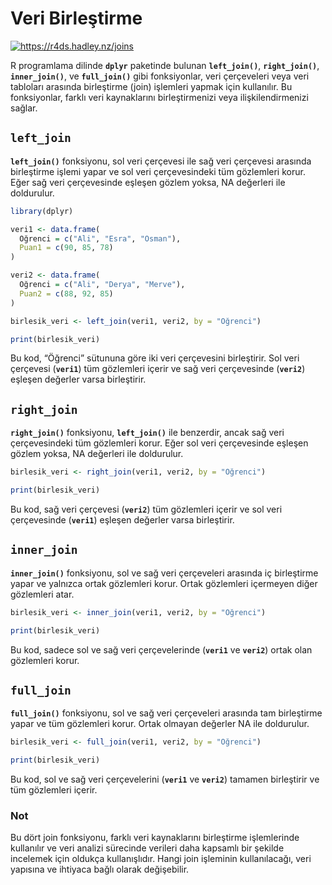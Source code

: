 # Veri Birleştirme {#part-datajoin .unnumbered}

[![https://r4ds.hadley.nz/joins](images/joins.png){fig-align="center"}](https://r4ds.hadley.nz/joins)

R programlama dilinde **`dplyr`** paketinde bulunan **`left_join()`**, **`right_join()`**, **`inner_join()`**, ve **`full_join()`** gibi fonksiyonlar, veri çerçeveleri veya veri tabloları arasında birleştirme (join) işlemleri yapmak için kullanılır. Bu fonksiyonlar, farklı veri kaynaklarını birleştirmenizi veya ilişkilendirmenizi sağlar.

## `left_join`

**`left_join()`** fonksiyonu, sol veri çerçevesi ile sağ veri çerçevesi arasında birleştirme işlemi yapar ve sol veri çerçevesindeki tüm gözlemleri korur. Eğer sağ veri çerçevesinde eşleşen gözlem yoksa, NA değerleri ile doldurulur.

```r
library(dplyr)

veri1 <- data.frame(
  Oğrenci = c("Ali", "Esra", "Osman"),
  Puan1 = c(90, 85, 78)
)

veri2 <- data.frame(
  Oğrenci = c("Ali", "Derya", "Merve"),
  Puan2 = c(88, 92, 85)
)

birlesik_veri <- left_join(veri1, veri2, by = "Oğrenci")

print(birlesik_veri)

```

Bu kod, "Öğrenci" sütununa göre iki veri çerçevesini birleştirir. Sol veri çerçevesi (**`veri1`**) tüm gözlemleri içerir ve sağ veri çerçevesinde (**`veri2`**) eşleşen değerler varsa birleştirir.

## **`right_join`**

**`right_join()`** fonksiyonu, **`left_join()`** ile benzerdir, ancak sağ veri çerçevesindeki tüm gözlemleri korur. Eğer sol veri çerçevesinde eşleşen gözlem yoksa, NA değerleri ile doldurulur.

```r

birlesik_veri <- right_join(veri1, veri2, by = "Oğrenci")

print(birlesik_veri)

```

Bu kod, sağ veri çerçevesi (**`veri2`**) tüm gözlemleri içerir ve sol veri çerçevesinde (**`veri1`**) eşleşen değerler varsa birleştirir.

## **`inner_join`**

**`inner_join()`** fonksiyonu, sol ve sağ veri çerçeveleri arasında iç birleştirme yapar ve yalnızca ortak gözlemleri korur. Ortak gözlemleri içermeyen diğer gözlemleri atar.

```r

birlesik_veri <- inner_join(veri1, veri2, by = "Oğrenci")

print(birlesik_veri)

```

Bu kod, sadece sol ve sağ veri çerçevelerinde (**`veri1`** ve **`veri2`**) ortak olan gözlemleri korur.

## **`full_join`**

**`full_join()`** fonksiyonu, sol ve sağ veri çerçeveleri arasında tam birleştirme yapar ve tüm gözlemleri korur. Ortak olmayan değerler NA ile doldurulur.

```r

birlesik_veri <- full_join(veri1, veri2, by = "Oğrenci")

print(birlesik_veri)

```

Bu kod, sol ve sağ veri çerçevelerini (**`veri1`** ve **`veri2`**) tamamen birleştirir ve tüm gözlemleri içerir.

::: callout-note
### Not

Bu dört join fonksiyonu, farklı veri kaynaklarını birleştirme işlemlerinde kullanılır ve veri analizi sürecinde verileri daha kapsamlı bir şekilde incelemek için oldukça kullanışlıdır. Hangi join işleminin kullanılacağı, veri yapısına ve ihtiyaca bağlı olarak değişebilir.
:::
